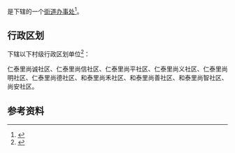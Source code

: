 {{中国乡级行政区|13/02/02/009/000}}

'''{{PAGENAMEBASE}}'''是{{PRC admin/fullname|13/02/02/009/000|3}}下辖的一个[[街道办事处|街道办事处]]<ref>{{PRC admin/ref sgc|{{PRC admin/parent|13/02/02/009/000}}}}</ref>。

== 行政区划 ==
{{PAGENAMEBASE}}下辖以下村级行政区划单位<ref>{{PRC admin/ref sgc|13/02/02/009/000}}</ref>：

仁泰里尚诚社区、仁泰里尚信社区、仁泰里尚平社区、仁泰里尚义社区、仁泰里尚明社区、仁泰里尚德社区、和泰里尚禾社区、和泰里尚善社区、和泰里尚智社区、尚安社区。

== 参考资料 ==
{{reflist}}

{{河北行政区划小作品}}
{{PRC admin/navcat|13/02/02/009/000}}